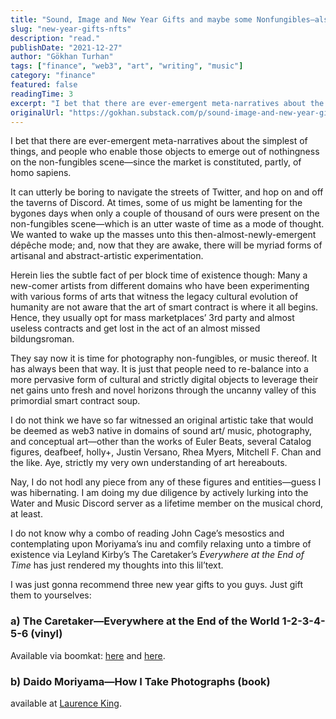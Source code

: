 ```yaml
---
title: "Sound, Image and New Year Gifts and maybe some Nonfungibles—also, SEO plase GM and perchance an NFT 100K EOY LFG"
slug: "new-year-gifts-nfts"
description: "read."
publishDate: "2021-12-27"
author: "Gökhan Turhan"
tags: ["finance", "web3", "art", "writing", "music"]
category: "finance"
featured: false
readingTime: 3
excerpt: "I bet that there are ever-emergent meta-narratives about the simplest of things, and people who enable those objects to emerge out of nothingness on the non-fungibles scene—since the market is..."
originalUrl: "https://gokhan.substack.com/p/sound-image-and-new-year-gifts-and-maybe-some-nonfungiblesalso-seo-plase-gm-and-perchance-an-nft-100"
---
```


I bet that there are ever-emergent meta-narratives about the simplest of things, and people who enable those objects to emerge out of nothingness on the non-fungibles scene—since the market is constituted, partly, of homo sapiens.

It can utterly be boring to navigate the streets of Twitter, and hop on and off the taverns of Discord. At times, some of us might be lamenting for the bygones days when only a couple of thousand of ours were present on the non-fungibles scene—which is an utter waste of time as a mode of thought. We wanted to wake up the masses unto this then-almost-newly-emergent dépêche mode; and, now that they are awake, there will be myriad forms of artisanal and abstract-artistic experimentation.

Herein lies the subtle fact of per block time of existence though: Many a new-comer artists from different domains who have been experimenting with various forms of arts that witness the legacy cultural evolution of humanity are not aware that the art of smart contract is where it all begins. Hence, they usually opt for mass marketplaces’ 3rd party and almost useless contracts and get lost in the act of an almost missed bildungsroman.

They say now it is time for photography non-fungibles, or music thereof. It has always been that way. It is just that people need to re-balance into a more pervasive form of cultural and strictly digital objects to leverage their net gains unto fresh and novel horizons through the uncanny valley of this primordial smart contract soup.

I do not think we have so far witnessed an original artistic take that would be deemed as web3 native in domains of sound art/ music, photography, and conceptual art—other than the works of Euler Beats, several Catalog figures, deafbeef, holly+, Justin Versano, Rhea Myers, Mitchell F. Chan and the like. Aye, strictly my very own understanding of art hereabouts.

Nay, I do not hodl any piece from any of these figures and entities—guess I was hibernating. I am doing my due diligence by actively lurking into the Water and Music Discord server as a lifetime member on the musical chord, at least.

I do not know why a combo of reading John Cage’s mesostics and contemplating upon Moriyama’s inu and comfily relaxing unto a timbre of existence via Leyland Kirby’s The Caretaker’s *Everywhere at the End of Time* has just rendered my thoughts into this lil’text.

I was just gonna recommend three new year gifts to you guys. Just gift them to yourselves:

### a) The Caretaker—Everywhere at the End of the World 1-2-3-4-5-6 (vinyl)

Available via boomkat: [here](https://boomkat.com/products/everywhere-at-the-end-of-time-stages-1-3) and [here](https://boomkat.com/products/everywhere-at-the-end-of-time-stages-4-6-22ef1a10-fb61-419b-a4f6-356adbe834a9).

### b) Daido Moriyama—How I Take Photographs (book)

available at [Laurence King](https://www.laurenceking.com/us/product/daido-moriyama/).